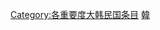{{empty category}}
{{Articles by Importance|topic=大韩民国|project=大韩民国|format=toc}}

{{catmore1|[[維基百科:大韩民国專題|維基百科:大韩民国專題]]}}
[[Category:各重要度大韩民国条目|Category:各重要度大韩民国条目]]
[[Category:極高重要度朝鮮半島條目|韓]]